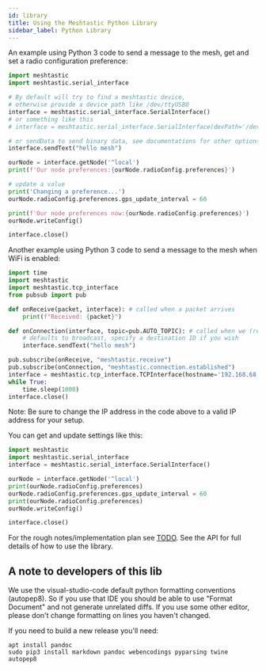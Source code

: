 ```yaml
---
id: library
title: Using the Meshtastic Python Library
sidebar_label: Python Library
---
```


An example using Python 3 code to send a message to the mesh, get and set a radio configuration preference:

```python
import meshtastic
import meshtastic.serial_interface

# By default will try to find a meshtastic device,
# otherwise provide a device path like /dev/ttyUSB0
interface = meshtastic.serial_interface.SerialInterface()
# or something like this
# interface = meshtastic.serial_interface.SerialInterface(devPath='/dev/cu.usbmodem53230050571')

# or sendData to send binary data, see documentations for other options.
interface.sendText("hello mesh")

ourNode = interface.getNode('^local')
print(f'Our node preferences:{ourNode.radioConfig.preferences}')

# update a value
print('Changing a preference...')
ourNode.radioConfig.preferences.gps_update_interval = 60

print(f'Our node preferences now:{ourNode.radioConfig.preferences}')
ourNode.writeConfig()

interface.close()
```

Another example using Python 3 code to send a message to the mesh when WiFi is enabled:

```python
import time
import meshtastic
import meshtastic.tcp_interface
from pubsub import pub

def onReceive(packet, interface): # called when a packet arrives
    print(f"Received: {packet}")

def onConnection(interface, topic=pub.AUTO_TOPIC): # called when we (re)connect to the radio
    # defaults to broadcast, specify a destination ID if you wish
    interface.sendText("hello mesh")

pub.subscribe(onReceive, "meshtastic.receive")
pub.subscribe(onConnection, "meshtastic.connection.established")
interface = meshtastic.tcp_interface.TCPInterface(hostname='192.168.68.74')
while True:
    time.sleep(1000)
interface.close()
```

Note: Be sure to change the IP address in the code above to a valid IP address for your setup.

You can get and update settings like this:

```python
import meshtastic
import meshtastic.serial_interface
interface = meshtastic.serial_interface.SerialInterface()

ourNode = interface.getNode('^local')
print(ourNode.radioConfig.preferences)
ourNode.radioConfig.preferences.gps_update_interval = 60
print(ourNode.radioConfig.preferences)
ourNode.writeConfig()

interface.close()
```

For the rough notes/implementation plan see [TODO](https://github.com/meshtastic/Meshtastic-python/blob/master/TODO). See the API for full details of how to use the library.

## A note to developers of this lib

We use the visual-studio-code default python formatting conventions (autopep8). So if you use that IDE you should be able to use "Format Document" and not generate unrelated diffs. If you use some other editor, please don't change formatting on lines you haven't changed.

If you need to build a new release you'll need:

```shell title="Command"
apt install pandoc
sudo pip3 install markdown pandoc webencodings pyparsing twine autopep8
```
